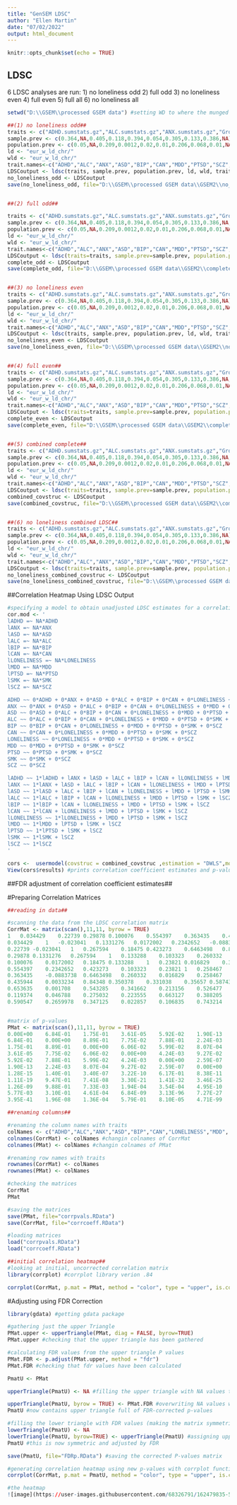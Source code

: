 ---
title: "GenSEM LDSC"
author: "Ellen Martin"
date: "07/02/2022"
output: html_document
---

```{r setup, include=FALSE}
knitr::opts_chunk$set(echo = TRUE)
```

## LDSC

6 LDSC analyses are run:
1) no loneliness odd
2) full odd
3) no loneliness even
4) full even
5) full all
6) no loneliness all

```{r ldsc}

setwd("D:\\GSEM\\processed GSEM data") #setting WD to where the munged .sumstat.gz files are

##(1) no loneliness odd##
traits <- c("ADHD.sumstats.gz","ALC.sumstats.gz","ANX.sumstats.gz","GroveASD.sumstats.gz","BIP.sumstats.gz","CAN.sumstats.gz","HowardMDD.sumstats.gz","PTSD.sumstats.gz","SCZ.sumstats.gz","SMK.sumstats.gz")
sample.prev <- c(0.364,NA,0.405,0.118,0.394,0.054,0.305,0.133,0.386,NA)
population.prev <- c(0.05,NA,0.209,0.0012,0.02,0.01,0.206,0.068,0.01,NA)
ld <- "eur_w_ld_chr/"
wld <- "eur_w_ld_chr/"
trait.names<-c("ADHD","ALC","ANX","ASD","BIP","CAN","MDD","PTSD","SCZ","SMK")
LDSCoutput <- ldsc(traits, sample.prev, population.prev, ld, wld, trait.names, select = "ODD") #selecting odd CHR using LDSC in GenomicSEM
no_loneliness_odd <- LDSCoutput
save(no_loneliness_odd, file="D:\\GSEM\\processed GSEM data\\GSEM2\\no_loneliness_odd.RData") #saving to new folder GSEM2


##(2) full odd##

traits <- c("ADHD.sumstats.gz","ALC.sumstats.gz","ANX.sumstats.gz","GroveASD.sumstats.gz","BIP.sumstats.gz","CAN.sumstats.gz","HowardMDD.sumstats.gz","PTSD.sumstats.gz","SCZ.sumstats.gz","SMK.sumstats.gz","LONE.sumstats.gz")
sample.prev <- c(0.364,NA,0.405,0.118,0.394,0.054,0.305,0.133,0.386,NA,NA)
population.prev <- c(0.05,NA,0.209,0.0012,0.02,0.01,0.206,0.068,0.01,NA,NA)
ld <- "eur_w_ld_chr/"
wld <- "eur_w_ld_chr/"
trait.names<-c("ADHD","ALC","ANX","ASD","BIP","CAN","MDD","PTSD","SCZ","SMK","LONELINESS") #includes loneliness
LDSCoutput <- ldsc(traits=traits, sample.prev=sample.prev, population.prev=population.prev, ld=ld, wld=wld,trait.names=trait.names, select = "ODD")
complete_odd <- LDSCoutput
save(complete_odd, file="D:\\GSEM\\processed GSEM data\\GSEM2\\complete_odd.RData")


##(3) no loneliness even
traits <- c("ADHD.sumstats.gz","ALC.sumstats.gz","ANX.sumstats.gz","GroveASD.sumstats.gz","BIP.sumstats.gz","CAN.sumstats.gz","HowardMDD.sumstats.gz","PTSD.sumstats.gz","SCZ.sumstats.gz","SMK.sumstats.gz")
sample.prev <- c(0.364,NA,0.405,0.118,0.394,0.054,0.305,0.133,0.386,NA)
population.prev <- c(0.05,NA,0.209,0.0012,0.02,0.01,0.206,0.068,0.01,NA)
ld <- "eur_w_ld_chr/"
wld <- "eur_w_ld_chr/"
trait.names<-c("ADHD","ALC","ANX","ASD","BIP","CAN","MDD","PTSD","SCZ","SMK")
LDSCoutput <- ldsc(traits, sample.prev, population.prev, ld, wld, trait.names, select = "EVEN")
no_loneliness_even <- LDSCoutput
save(no_loneliness_even, file="D:\\GSEM\\processed GSEM data\\GSEM2\\no_loneliness_even.RData")


##(4) full even##
traits <- c("ADHD.sumstats.gz","ALC.sumstats.gz","ANX.sumstats.gz","GroveASD.sumstats.gz","BIP.sumstats.gz","CAN.sumstats.gz","HowardMDD.sumstats.gz","PTSD.sumstats.gz","SCZ.sumstats.gz","SMK.sumstats.gz","LONE.sumstats.gz")
sample.prev <- c(0.364,NA,0.405,0.118,0.394,0.054,0.305,0.133,0.386,NA,NA)
population.prev <- c(0.05,NA,0.209,0.0012,0.02,0.01,0.206,0.068,0.01,NA,NA)
ld <- "eur_w_ld_chr/"
wld <- "eur_w_ld_chr/"
trait.names<-c("ADHD","ALC","ANX","ASD","BIP","CAN","MDD","PTSD","SCZ","SMK","LONELINESS")
LDSCoutput <- ldsc(traits=traits, sample.prev=sample.prev, population.prev=population.prev, ld=ld, wld=wld,trait.names=trait.names, select = "EVEN")
complete_even <- LDSCoutput
save(complete_even, file="D:\\GSEM\\processed GSEM data\\GSEM2\\complete_even.RData")


##(5) combined complete##
traits <- c("ADHD.sumstats.gz","ALC.sumstats.gz","ANX.sumstats.gz","GroveASD.sumstats.gz","BIP.sumstats.gz","CAN.sumstats.gz","HowardMDD.sumstats.gz","PTSD.sumstats.gz","SCZ.sumstats.gz","SMK.sumstats.gz","LONE.sumstats.gz")
sample.prev <- c(0.364,NA,0.405,0.118,0.394,0.054,0.305,0.133,0.386,NA,NA)
population.prev <- c(0.05,NA,0.209,0.0012,0.02,0.01,0.206,0.068,0.01,NA,NA)
ld <- "eur_w_ld_chr/"
wld <- "eur_w_ld_chr/"
trait.names<-c("ADHD","ALC","ANX","ASD","BIP","CAN","MDD","PTSD","SCZ","SMK","LONELINESS")
LDSCoutput <- ldsc(traits=traits, sample.prev=sample.prev, population.prev=population.prev, ld=ld, wld=wld,trait.names=trait.names)
combined_covstruc <- LDSCoutput
save(combined_covstruc, file="D:\\GSEM\\processed GSEM data\\GSEM2\\combined_covstruc.RData")


##(6) no loneliness combined LDSC##
traits <- c("ADHD.sumstats.gz","ALC.sumstats.gz","ANX.sumstats.gz","GroveASD.sumstats.gz","BIP.sumstats.gz","CAN.sumstats.gz","HowardMDD.sumstats.gz","PTSD.sumstats.gz","SCZ.sumstats.gz","SMK.sumstats.gz")
sample.prev <- c(0.364,NA,0.405,0.118,0.394,0.054,0.305,0.133,0.386,NA)
population.prev <- c(0.05,NA,0.209,0.0012,0.02,0.01,0.206,0.068,0.01,NA)
ld <- "eur_w_ld_chr/"
wld <- "eur_w_ld_chr/"
trait.names<-c("ADHD","ALC","ANX","ASD","BIP","CAN","MDD","PTSD","SCZ","SMK")
LDSCoutput <- ldsc(traits=traits, sample.prev=sample.prev, population.prev=population.prev, ld=ld, wld=wld,trait.names=trait.names)
no_loneliness_combined_covstruc <- LDSCoutput
save(no_loneliness_combined_covstruc, file="D:\\GSEM\\processed GSEM data\\GSEM2\\no_loneliness_combined_covstruc.RData")

```

##Correlation Heatmap Using LDSC Output

```{r cors}

#specifying a model to obtain unadjusted LDSC estimates for a correlation heatmap
cor.mod <- '
lADHD =~ NA*ADHD
lANX =~ NA*ANX
lASD =~ NA*ASD
lALC =~ NA*ALC
lBIP =~ NA*BIP
lCAN =~ NA*CAN
lLONELINESS =~ NA*LONELINESS
lMDD =~ NA*MDD
lPTSD =~ NA*PTSD
lSMK =~ NA*SMK
lSCZ =~ NA*SCZ

ADHD ~~ 0*ADHD + 0*ANX + 0*ASD + 0*ALC + 0*BIP + 0*CAN + 0*LONELINESS + 0*MDD + 0*PTSD + 0*SMK + 0*SCZ
ANX ~~ 0*ANX + 0*ASD + 0*ALC + 0*BIP + 0*CAN + 0*LONELINESS + 0*MDD + 0*PTSD + 0*SMK + 0*SCZ
ASD ~~ 0*ASD + 0*ALC + 0*BIP + 0*CAN + 0*LONELINESS + 0*MDD + 0*PTSD + 0*SMK + 0*SCZ
ALC ~~ 0*ALC + 0*BIP + 0*CAN + 0*LONELINESS + 0*MDD + 0*PTSD + 0*SMK + 0*SCZ
BIP ~~ 0*BIP + 0*CAN + 0*LONELINESS + 0*MDD + 0*PTSD + 0*SMK + 0*SCZ
CAN ~~ 0*CAN + 0*LONELINESS + 0*MDD + 0*PTSD + 0*SMK + 0*SCZ
LONELINESS ~~ 0*LONELINESS + 0*MDD + 0*PTSD + 0*SMK + 0*SCZ
MDD ~~ 0*MDD + 0*PTSD + 0*SMK + 0*SCZ
PTSD ~~ 0*PTSD + 0*SMK + 0*SCZ
SMK ~~ 0*SMK + 0*SCZ
SCZ ~~ 0*SCZ

lADHD ~~ 1*lADHD + lANX + lASD + lALC + lBIP + lCAN + lLONELINESS + lMDD + lPTSD + lSMK + lSCZ
lANX ~~ 1*lANX + lASD + lALC + lBIP + lCAN + lLONELINESS + lMDD + lPTSD + lSMK + lSCZ
lASD ~~ 1*lASD + lALC + lBIP + lCAN + lLONELINESS + lMDD + lPTSD + lSMK + lSCZ
lALC ~~ 1*lALC + lBIP + lCAN + lLONELINESS + lMDD + lPTSD + lSMK + lSCZ
lBIP ~~ 1*lBIP + lCAN + lLONELINESS + lMDD + lPTSD + lSMK + lSCZ
lCAN ~~ 1*lCAN + lLONELINESS + lMDD + lPTSD + lSMK + lSCZ
lLONELINESS ~~ 1*lLONELINESS + lMDD + lPTSD + lSMK + lSCZ
lMDD ~~ 1*lMDD + lPTSD + lSMK + lSCZ
lPTSD ~~ 1*lPTSD + lSMK + lSCZ
lSMK ~~ 1*lSMK + lSCZ
lSCZ ~~ 1*lSCZ
'

cors <-  usermodel(covstruc = combined_covstruc ,estimation = "DWLS",model = cor.mod) #uses the combined full covstruc
View(cors$results) #prints correlation coefficient estimates and p-values


```

##FDR adjustment of correlation coefficient estimates##

#Preparing Correlation Matrices

```{r matrices}

##reading in data##

#scanning the data from the LDSC correlation matrix
CorrMat <- matrix(scan(),11,11, byrow = TRUE)
1	0.034429	0.22739	0.29878	0.100076	0.554397	0.363435	0.435944	0.653635	0.119374	0.590547
0.034429	1	-0.023041	0.1331276	0.0172002	0.2342652	-0.0883738	0.0033234	0.001708	0.046788	0.2659978
0.22739	-0.023041	1	0.267594	0.18475	0.423273	0.6463498	0.84348	0.543285	0.275032	0.347125
0.29878	0.1331276	0.267594	1	0.133288	0.103323	0.260332	0.350378	0.341662	0.223555	0.022857
0.100076	0.0172002	0.18475	0.133288	1	0.23821	0.016829	0.331038	0.213156	0.663127	0.106835
0.554397	0.2342652	0.423273	0.103323	0.23821	1	0.258467	0.35657	0.526477	0.388205	0.743214
0.363435	-0.0883738	0.6463498	0.260332	0.016829	0.258467	1	0.587439	0.767502	0.17777	0.345027
0.435944	0.0033234	0.84348	0.350378	0.331038	0.35657	0.587439	1	0.7182257	0.329616	0.3374818
0.653635	0.001708	0.543285	0.341662	0.213156	0.526477	0.767502	0.7182257	1	0.3483088	0.5233047
0.119374	0.046788	0.275032	0.223555	0.663127	0.388205	0.17777	0.329616	0.3483088	1	0.20135
0.590547	0.2659978	0.347125	0.022857	0.106835	0.743214	0.345027	0.3374818	0.5233047	0.20135	1


#matrix of p-values
PMat <- matrix(scan(),11,11, byrow = TRUE)
0.00E+00	6.84E-01	1.75E-01	3.61E-05	5.92E-02	1.90E-13	1.28E-15	1.11E-19	1.26E-09	5.77E-03	3.95E-41
6.84E-01	0.00E+00	8.89E-01	7.75E-02	7.88E-01	2.24E-03	1.40E-01	9.47E-01	9.88E-01	3.10E-01	1.96E-08
1.75E-01	8.89E-01	0.00E+00	6.06E-02	5.99E-02	8.07E-04	3.40E-07	7.41E-08	7.33E-03	4.61E-04	1.36E-04
3.61E-05	7.75E-02	6.06E-02	0.00E+00	4.24E-03	9.27E-02	3.22E-10	3.30E-21	1.94E-04	6.84E-09	5.79E-01
5.92E-02	7.88E-01	5.99E-02	4.24E-03	0.00E+00	2.59E-07	6.17E-01	1.41E-32	3.54E-04	3.13E-96	8.10E-05
1.90E-13	2.24E-03	8.07E-04	9.27E-02	2.59E-07	0.00E+00	8.38E-11	3.46E-25	4.95E-10	7.27E-27	4.71E-99
1.28E-15	1.40E-01	3.40E-07	3.22E-10	6.17E-01	8.38E-11	0.00E+00	8.78E-134	9.27E-25	2.39E-15	1.47E-46
1.11E-19	9.47E-01	7.41E-08	3.30E-21	1.41E-32	3.46E-25	8.78E-134	0.00E+00	1.56E-24	4.58E-39	5.72E-54
1.26E-09	9.88E-01	7.33E-03	1.94E-04	3.54E-04	4.95E-10	9.27E-25	1.56E-24	0.00E+00	8.06E-09	8.00E-17
5.77E-03	3.10E-01	4.61E-04	6.84E-09	3.13E-96	7.27E-27	2.39E-15	4.58E-39	8.06E-09	0.00E+00	1.84E-23
3.95E-41	1.96E-08	1.36E-04	5.79E-01	8.10E-05	4.71E-99	1.47E-46	5.72E-54	8.00E-17	1.84E-23	0.00E+00

##renaming columns##

#renaming the column names with traits
colNames <- c("ADHD","ALC","ANX","ASD","BIP","CAN","LONELINESS","MDD", "PTSD","SCZ","SMK")
colnames(CorrMat) <- colNames #changin colnames of CorrMat
colnames(PMat) <- colNames #changin colnames of PMat

#renaming row names with traits
rownames(CorrMat) <- colNames
rownames(PMat) <- colNames

#checking the matrices
CorrMat
PMat

#saving the matrices
save(PMat, file="corrpvals.RData")
save(CorrMat, file="corrcoeff.RData")

#loading matrices
load("corrpvals.RData")
load("corrcoeff.RData")

##initial correlation heatmap##
#looking at initial, uncorrected correlation matrix
library(corrplot) #corrplot library verion .84

corrplot(CorrMat, p.mat = PMat, method = "color", type = "upper", is.corr = TRUE, diag = TRUE, sig.level = .05, insig = "label_sig", pch.col = "black", pch.cex = 1.5)

```

#Adjusting using FDR Correction

```{r FDR}

library(gdata) #getting gdata package

#gathering just the upper Triangle
PMat.upper <- upperTriangle(PMat, diag = FALSE, byrow=TRUE)
PMat.upper #checking that the upper triangle has been gathered

#calculating FDR values from the upper triangle P values
PMat.FDR <- p.adjust(PMat.upper, method = "fdr")
PMat.FDR #checking that fdr values have been calculated

PmatU <- PMat

upperTriangle(PmatU) <- NA #filling the upper triangle with NA values to be overwritten

upperTriangle(PmatU, byrow = TRUE) <- PMat.FDR #overwriting NA values with the FDR values in the Upper Triangle
PmatU #now contains upper triangle full of FDR-corrected p-values

#filling the lower triangle with FDR values (making the matrix symmetric)
lowerTriangle(PmatU) <- NA
lowerTriangle(PmatU, byrow=TRUE) <- upperTriangle(PmatU) #assigning upper triangle values to lower triangle
PmatU #this is now symmetric and adjusted by FDR

save(PmatU, file="FDRp.RData") #saving the corrected P-values matrix

#generating correlation heatmap using new p-values with corrplot function
corrplot(CorrMat, p.mat = PmatU, method = "color", type = "upper", is.corr = TRUE, diag = TRUE, sig.level = .05, insig = "label_sig", pch.col = "black", pch.cex = 1)

#the heatmap
![image](https://user-images.githubusercontent.com/68326791/162479835-5e945ec7-a3da-42f0-89b6-c1f1d5ba0cef.png)

```

